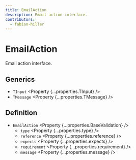 ```yaml
---
title: EmailAction
description: Email action interface.
contributors:
  - fabian-hiller
---
```



# EmailAction

Email action interface.

## Generics

- `TInput` <Property {...properties.TInput} />
- `TMessage` <Property {...properties.TMessage} />

## Definition

- `EmailAction` <Property {...properties.BaseValidation} />
  - `type` <Property {...properties.type} />
  - `reference` <Property {...properties.reference} />
  - `expects` <Property {...properties.expects} />
  - `requirement` <Property {...properties.requirement} />
  - `message` <Property {...properties.message} />
